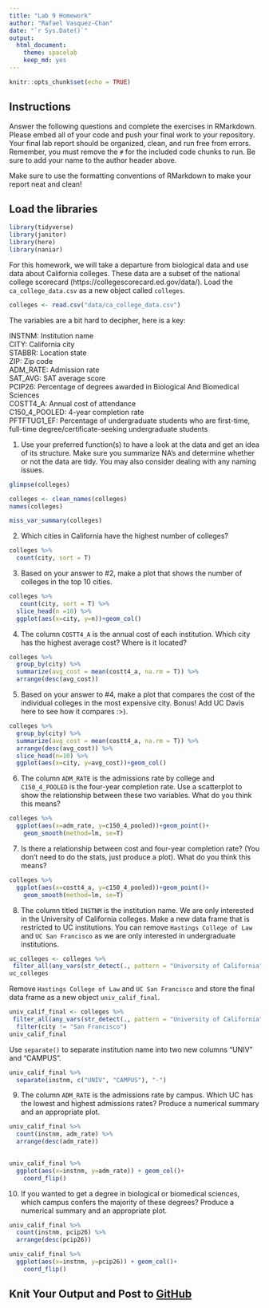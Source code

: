 ```yaml
---
title: "Lab 9 Homework"
author: "Rafael Vasquez-Chan"
date: "`r Sys.Date()`"
output:
  html_document: 
    theme: spacelab
    keep_md: yes
---
```


```r
knitr::opts_chunk$set(echo = TRUE)
```

## Instructions
Answer the following questions and complete the exercises in RMarkdown. Please embed all of your code and push your final work to your repository. Your final lab report should be organized, clean, and run free from errors. Remember, you must remove the `#` for the included code chunks to run. Be sure to add your name to the author header above.  

Make sure to use the formatting conventions of RMarkdown to make your report neat and clean!  

## Load the libraries
```r
library(tidyverse)
library(janitor)
library(here)
library(naniar)
``` 

For this homework, we will take a departure from biological data and use data about California colleges. These data are a subset of the national college scorecard (https://collegescorecard.ed.gov/data/). Load the `ca_college_data.csv` as a new object called `colleges`.
```r
colleges <- read.csv("data/ca_college_data.csv")
```

The variables are a bit hard to decipher, here is a key:  

INSTNM: Institution name  
CITY: California city  
STABBR: Location state  
ZIP: Zip code  
ADM_RATE: Admission rate  
SAT_AVG: SAT average score  
PCIP26: Percentage of degrees awarded in Biological And Biomedical Sciences  
COSTT4_A: Annual cost of attendance  
C150_4_POOLED: 4-year completion rate  
PFTFTUG1_EF: Percentage of undergraduate students who are first-time, full-time degree/certificate-seeking undergraduate students  

1. Use your preferred function(s) to have a look at the data and get an idea of its structure. Make sure you summarize NA's and determine whether or not the data are tidy. You may also consider dealing with any naming issues.
```r
glimpse(colleges)
```

```r
colleges <- clean_names(colleges)
names(colleges)
```

```r
miss_var_summary(colleges)
```

2. Which cities in California have the highest number of colleges?
```r
colleges %>% 
  count(city, sort = T)
```

3. Based on your answer to #2, make a plot that shows the number of colleges in the top 10 cities.
```r
colleges %>% 
   count(city, sort = T) %>% 
  slice_head(n =10) %>% 
  ggplot(aes(x=city, y=n))+geom_col()
```

4. The column `COSTT4_A` is the annual cost of each institution. Which city has the highest average cost? Where is it located?
```r
colleges %>% 
  group_by(city) %>% 
  summarize(avg_cost = mean(costt4_a, na.rm = T)) %>% 
  arrange(desc(avg_cost))
```

5. Based on your answer to #4, make a plot that compares the cost of the individual colleges in the most expensive city. Bonus! Add UC Davis here to see how it compares :>).
```r
colleges %>% 
  group_by(city) %>% 
  summarize(avg_cost = mean(costt4_a, na.rm = T)) %>% 
  arrange(desc(avg_cost)) %>% 
  slice_head(n=10) %>% 
  ggplot(aes(x=city, y=avg_cost))+geom_col()
```

6. The column `ADM_RATE` is the admissions rate by college and `C150_4_POOLED` is the four-year completion rate. Use a scatterplot to show the relationship between these two variables. What do you think this means?
```r
colleges %>% 
  ggplot(aes(x=adm_rate, y=c150_4_pooled))+geom_point()+
    geom_smooth(method=lm, se=T)

```

7. Is there a relationship between cost and four-year completion rate? (You don't need to do the stats, just produce a plot). What do you think this means?
```r
colleges %>% 
  ggplot(aes(x=costt4_a, y=c150_4_pooled))+geom_point()+
    geom_smooth(method=lm, se=T)

```

8. The column titled `INSTNM` is the institution name. We are only interested in the University of California colleges. Make a new data frame that is restricted to UC institutions. You can remove `Hastings College of Law` and `UC San Francisco` as we are only interested in undergraduate institutions.
```r
uc_colleges <- colleges %>% 
 filter_all(any_vars(str_detect(., pattern = "University of California")))
uc_colleges
```

Remove `Hastings College of Law` and `UC San Francisco` and store the final data frame as a new object `univ_calif_final`.
```r
univ_calif_final <- colleges %>% 
 filter_all(any_vars(str_detect(., pattern = "University of California"))) %>% 
  filter(city != "San Francisco")
univ_calif_final
```

Use `separate()` to separate institution name into two new columns "UNIV" and "CAMPUS".
```r
univ_calif_final %>% 
  separate(instnm, c("UNIV", "CAMPUS"), "-")
```

9. The column `ADM_RATE` is the admissions rate by campus. Which UC has the lowest and highest admissions rates? Produce a numerical summary and an appropriate plot.
```r
univ_calif_final %>% 
  count(instnm, adm_rate) %>% 
  arrange(desc(adm_rate))
  
```

```r
univ_calif_final %>% 
  ggplot(aes(x=instnm, y=adm_rate)) + geom_col()+
    coord_flip()
```

10. If you wanted to get a degree in biological or biomedical sciences, which campus confers the majority of these degrees? Produce a numerical summary and an appropriate plot.
```r
univ_calif_final %>% 
  count(instnm, pcip26) %>% 
  arrange(desc(pcip26))
```

```r
univ_calif_final %>% 
  ggplot(aes(x=instnm, y=pcip26)) + geom_col()+
    coord_flip()
```

## Knit Your Output and Post to [GitHub](https://github.com/FRS417-DataScienceBiologists)